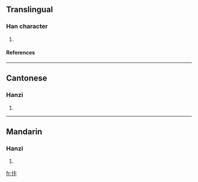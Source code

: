 ==Translingual==
===Han character===
{{Han char|rad=人|as=05|sn=7|four=2123<sub>1</sub>|canj=人卜一卜 (OYMY)}}
# {{defn|Han|sort=人05}}
====References====
{{Han ref|kx=0100.021|hdz=10131.080|uh=4F67|ud=20327|bh=CA61|bd=51809}}
----
==Cantonese==
===Hanzi===
{{yue-hanzi|jyut=|y=ka2}}
# {{defn|Cantonese}}
----
==Mandarin==
===Hanzi===
{{cmn-hanzi|pin=[[kǎ]] (ka3)|wg=k'a<sup>3</sup>}}
# {{defn|Mandarin}}

[[fr:佧]]